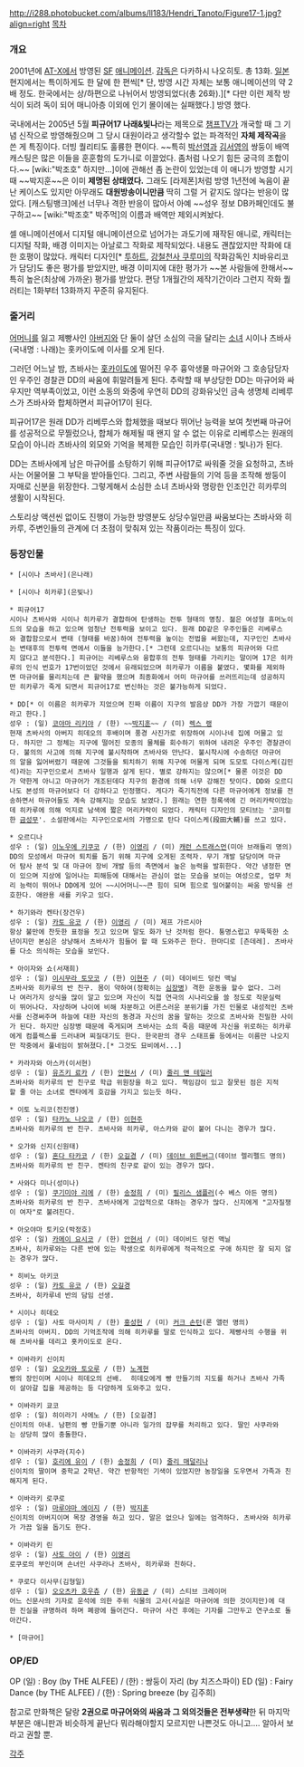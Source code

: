 http://i288.photobucket.com/albums/ll183/Hendri_Tanoto/Figure17-1.jpg?align=right
[[목차]]

=== 개요 ===
2001년에 [[AT-X]]에서 방영된 [[SF]] [[애니메이션]]. [[감독]]은 다카하시 나오히토. 총 13화. [[일본]] 현지에서는 특이하게도 한 달에 한 편씩[* 단, 방영 시간 자체는 보통 애니메이션의 약 2배 정도. 한국에서는 상/하편으로 나뉘어서 방영되었다(총 26화).][* 다만 이런 제작 방식이 되려 독이 되어 매니아층 이외에 인기 몰이에는 실패했다.] 방영 했다. 

국내에서는 2005년 5월 '''피규어17 나래&빛나'''라는 제목으로 [[챔프TV]]가 개국할 때 그 기념 신작으로 방영해줬으며 그 당시 대원이라고 생각할수 없는 파격적인 '''자체 제작곡'''을 쓴 게 특징이다. 더빙 퀄리티도 훌륭한 편이다. ~~특히 [[박선영]]과 [[김서영]]의 쌍둥이 배역 캐스팅은 많은 이들을 훈훈함의 도가니로 이끌었다. 좀처럼 나오기 힘든 궁극의 조합이다.~~ [wiki:"박조호" 하지만...]이에 관해선 좀 논란이 있었는데 이 애니가 방영할 시기때 ~~박지훈~~은 이미 '''제명된 상태였다.''' 그래도 [라제폰]처럼 방영 1년전에 녹음이 끝난 케이스도 있지만 아무래도 '''대원방송이니만큼''' 딱히 그럴 거 같지도 않다는 반응이 많았다. [캐스팅뱅크]에선 너무나 격한 반응이 많아서 아예 ~~성우 정보 DB카페인데도 불구하고~~ [wiki:"박조호" 박주먹]의 이름과 배역만 제외시켜놨다.

셀 애니메이션에서 디지털 애니메이션으로 넘어가는 과도기에 재작된 애니로, 캐릭터는 디지털 작화, 배경 이미지는 아날로그 작화로 제작되었다. 내용도 괜찮았지만 작화에 대한 호평이 많았다. 캐릭터 디자인[* [[투하트]], [[강철천사 쿠루미]]의 작화감독인 치바유리코가 담당]도 좋은 평가를 받았지만, 배경 이미지에 대한 평가가 ~~본 사람들에 한해서~~ 특히 높은(최상에 가까운) 평가를 받았다. 편당 1개월간의 제작기간이라 그런지 작화 퀄러티는 1화부터 13화까지 꾸준히 유지된다. 

=== 줄거리 ===
[[어머니]]를 잃고 제빵사인 [[아버지]]와 단 둘이 살던 소심의 극을 달리는 [[소녀]] 시이나 츠바사(국내명 : 나래)는 홋카이도에 이사를 오게 된다.

그러던 어느날 밤, 츠바사는 [[홋카이도]]에 떨어진 우주 흉악생물 마규어와 그 호송담당자인 우주인 경찰관 DD의 싸움에 휘말려들게 된다. 추락할 때 부상당한 DD는 마규어와 싸우지만 역부족이었고, 이런 소동의 와중에 우연히 DD의 강화유닛인 금속 생명체 리베루스가 츠바사와 합체하면서 피규어17이 된다.

피규어17은 원래 DD가 리베루스와 합체했을 때보다 뛰어난 능력을 보여 첫번째 마규어를 성공적으로 무찔렀으나, 합체가 해제될 때 왠지 알 수 없는 이유로 리베루스는 원래의 모습이 아니라 츠바사의 외모와 기억을 복제한 모습인 히카루(국내명 : 빛나)가 된다.

DD는 츠바사에게 남은 마규어를 소탕하기 위해 피규어17로 싸워줄 것을 요청하고, 츠바사는 어물어물 그 부탁을 받아들인다. 그리고, 주변 사람들의 기억 등을 조작해 쌍둥이 자매로 신분을 위장한다. 그렇게해서 소심한 소녀 츠바사와 명랑한 인조인간 히카루의 생활이 시작된다.

스토리상 액션씬 없이도 진행이 가능한 방영분도 상당수일만큼 싸움보다는 츠바사와 히카루, 주변인들의 관계에 더 초점이 맞춰져 있는 작품이라는 특징이 있다. 

=== 등장인물 ===
 * [시이나 츠바사](은나래)

 * [시이나 히카루](은빛나)

 * 피규어17
 시이나 츠바사와 시이나 히카루가 결합하여 탄생하는 전투 형태의 명칭. 젊은 여성형 휴머노이드의 모습을 하고 있으며 엄청난 전투력을 보이고 있다. 원래 DD같은 우주인들은 리베루스와 결합함으로서 변태 (형태를 바꿈)하여 전투력을 높이는 전법을 써왔는데, 지구인인 츠바사는 변태후의 전투력 면에서 이들을 능가한다.[* 그런데 오르디나는 보통의 피규어와 다르지 않다고 분석한다.] 피규어는 리베루스와 융합후의 전투 형태를 가리키는 말이며 17은 히카루의 인식 번호가 17번이었던 것에서 유래되었으며 히카루가 이름을 붙였다. 몇화를 제외하면 마규어를 물리치는데 큰 활약을 했으며 최종화에서 어미 마규어를 쓰러뜨리는데 성공하지만 히카루가 죽게 되면서 피규어17로 변신하는 것은 불가능하게 되었다.

 * DD[* 이 이름은 히카루가 지었으며 진짜 이름이 지구의 발음상 DD가 가장 가깝기 때문이라고 한다.]
 성우 : (일) [[코야마 리키야]] / (한) ~~[[박지훈]]~~ / (미) [[렉스 랭]]
 현재 츠바사의 아버지 히데오의 후배이며 풍경 사진가로 위장하여 시이나네 집에 머물고 있다. 하지만 그 정체는 지구에 떨어진 모종의 물체를 회수하기 위하여 내려온 우주인 경찰관이다. 불의의 사고에 의해 지구에 불시착하며 츠바사와 만난다. 불시착시에 수송하던 마규어의 알을 잃어버렸기 때문에 그것들을 퇴치하기 위해 지구에 머물게 되며 도모토 다이스케(김민석)라는 지구인으로서 츠바사 일행과 살게 된다. 별로 강하지는 않으며[* 물론 이것은 DD가 약한게 아니고 마규어가 개조된데다 지구의 환경에 의해 너무 강해진 탓이다. DD와 오르디나도 본성의 마규어보다 더 강하다고 인정했다. 게다가 죽기직전에 다른 마규어에게 정보를 전송하면서 마규어들도 계속 강해지는 모습도 보였다.] 원래는 연한 청록색에 긴 머리카락이었는데 히카루에 의해 억지로 남색에 짧은 머리카락이 되었다. 캐릭터 디자인의 모티브는 '코미컬한 [[금성무]]'. 소설판에서는 지구인으로서의 가명으로 탄다 다이스케(段田大輔)를 쓰고 있다. 

 * 오르디나
 성우 : (일) [[이노우에 키쿠코]] / (한) [[이영리]] / (미) [[캐런 스트래스먼]](미아 브래들리 명의)
 DD의 모성에서 마규어 퇴치를 돕기 위해 지구에 오게된 조력자. 무기 개발 담당이며 마규어 탐사 분석 및 대 마규어 장비 개발 등의 측면에서 높은 능력을 발휘한다. 약간 냉정한 면이 있으며 지상에 일어나는 피해등에 대해서는 관심이 없는 모습을 보이는 여성으로, 업무 처리 능력이 뛰어나 DD에게 있어 ~~시어머니~~큰 힘이 되며 힘으로 밀어붙이는 싸움 방식을 선호한다. 애완용 새를 키우고 있다. 

 * 하기와라 켄타(장건우)
 성우 : (일) [[카토 유코]] / (한) [[이영리]] / (미) 제프 가르시아
 항상 불만에 찬듯한 표정을 짓고 있으며 말도 화가 난 것처럼 한다. 퉁명스럽고 무뚝뚝한 소년이지만 본심은 상냥해서 츠바사가 힘들어 할 때 도와주곤 한다. 한마디로 [츤데레]. 츠바사를 다소 의식하는 모습을 보인다.

 * 아이자와 쇼(서재희)
 성우 : (일) [[이시무라 토모코]] / (한) [[이현주]] / (미) 데이비드 덩컨 맥닐
 츠바사와 히카루의 반 친구. 몸이 약하여(정확히는 [[심장병]]) 격한 운동을 할수 없다. 그러나 여러가지 상식을 많이 알고 있으며 자신이 직접 연극의 시나리오를 쓸 정도로 작문실력이 뛰어나다. 자상하며 나이에 비해 차분하고 어른스러운 분위기를 가진 인물로 내성적인 츠바사를 신경써주며 하늘에 대한 자신의 동경과 자신의 꿈을 말하는 것으로 츠바사와 친밀한 사이가 된다. 하지만 심장병 때문에 죽게되며 츠바사는 쇼의 죽음 때문에 자신을 위로하는 히카루에게 컴플렉스를 드러내며 찌질대기도 한다. 한국판의 경우 스태프롤 등에서는 이름만 나오지만 작중에서 풀네임이 밝혀졌다.[* 그것도 묘비에서...] 

 * 카라자와 아스카(이서현)
 성우 : (일) [[유즈키 료카]] / (한) [[안현서]] / (미) [[줄리 앤 테일러]]
 츠바사와 히카루의 반 친구로 학급 위원장을 하고 있다. 책임감이 있고 잘못된 점은 지적할 줄 아는 소녀로 켄타에게 호감을 가지고 있는듯 하다. 

 * 이토 노리코(전진영)
 성우 : (일) [[타카노 나오코]] / (한) [[이현주]]
 츠바사와 히카루의 반 친구. 츠바사와 히카루, 아스카와 같이 붙어 다니는 경우가 많다. 

 * 오가와 신지(신원태)
 성우 : (일) [[혼다 타카코]] / (한) [[오길경]] / (미) [[데이브 위튼버그]](데이브 렐리펠드 명의)
 츠바사와 히카루의 반 친구. 켄타의 친구로 같이 있는 경우가 많다.  

 * 사와다 미나(성미나)
 성우 : (일) [[쿠기미야 리에]] / (한) [[송정희]] / (미) [[필리스 샘플러]](수 베스 아든 명의)
 츠바사와 히카루의 반 친구. 츠바사에게 고압적으로 대하는 경우가 많다. 신지에게 "고자질쟁이 여자"로 불려진다.  

 * 아오야마 토키오(박정호)
 성우 : (일) [[카메이 요시코]] / (한) [[안현서]] / (미) 데이비드 덩컨 맥닐
 츠바사, 히카루와는 다른 반에 있는 학생으로 히카루에게 적극적으로 구애 하지만 잘 되지 않는 경우가 많다.  

 * 히비노 아키코
 성우 : (일) [[카토 유코]] / (한) [[오길경]]  
 츠바사, 히카루네 반의 담임 선생.  

 * 시이나 히데오
 성우 : (일) 사토 마사미치 / (한) [[홍성헌]] / (미) [[커크 손턴]](론 앨런 명의)
 츠바사의 아버지. DD의 기억조작에 의해 히카루를 딸로 인식하고 있다. 제빵사의 수행을 위해 츠바사를 데리고 홋카이도로 온다. 

 * 이바라키 신이치
 성우 : (일) [[오오카와 토오루]] / (한) [[노계현]]
 빵의 장인이며 시이나 히데오의 선배.  히데오에게 빵 만들기의 지도를 하거나 츠바사 가족이 살아갈 집을 제공하는 등 다양하게 도와주고 있다.

 * 이바라키 쿄코
 성우 : (일) 히이라기 사에노 / (한) [오길경] 
 신이치의 아내. 남편의 빵 만들기뿐 아니라 일가의 잡무를 처리하고 있다. 딸인 사쿠라와는 상당히 많이 충돌한다.

 * 이바라키 사쿠라(지수)
 성우 : (일) [[호리에 유이]] / (한) [[송정희]] / (미) [[줄리 매덜리나]]
 신이치의 딸이며 중학교 2학년. 약간 반항적인 기색이 있었지만 농장일을 도우면서 가족과 친해지게 된다.

 * 이바라키 로쿠로
 성우 : (일) [[마루야마 에이지]] / (한) [[박지훈]]
 신이치의 아버지이며 목장 경영을 하고 있다. 말은 없으나 일에는 엄격하다. 츠바사와 히카루가 가끔 일을 돕기도 한다.

 * 이바라키 린
 성우 : (일) [[사토 아이]] / (한) [[이영리]]
 로쿠로의 부인이며 손녀인 사쿠라나 츠바사, 히카루와 친하다.  

 * 쿠로다 이사무(김형일)
 성우 : (일) [[오오츠카 호우츄]] / (한) [[유동균]] / (미) 스티브 크레이머
 어느 신문사의 기자로 운석에 의한 주위 식물의 고사(사실은 마규어에 의한 것이지만)에 대한 진실을 규명하려 하며 폐광에 들어간다. 마규어 사건 후에는 기자를 그만두고 연구소로 돌아간다.

 * [마규어]

=== OP/ED ===
OP (일) : Boy (by THE ALFEE) / (한) : 쌍둥이 자리 (by 치즈스파이)
ED (일) : Fairy Dance (by THE ALFEE) / (한) : Spring breeze (by 김주희)

참고로 만화책은 달랑 '''2권으로 마규어와의 싸움과 그 외의것들은 전부생략'''한 뒤 마지막 부분은 애니판과 비슷하게 끝난다 뭐라해야할지 모르지만 나쁜것도 아니고.... 알아서 보라고 권할 뿐.

[[각주]]
